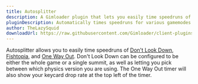```yaml
---
title: Autosplitter
description: A Gimloader plugin that lets you easily time speedruns of several gamemodes
pluginDescription: Automatically times speedruns for various gamemodes
author: TheLazySquid
downloadUrl: https://raw.githubusercontent.com/Gimloader/client-plugins/main/build/plugins/Autosplitter.js
---
```



Autosplitter allows you to easily time speedruns of [Don't Look Down](https://gimkit.wiki/wiki/Don%27t_Look_Down), [Fishtopia](https://gimkit.wiki/wiki/Fishtopia), and [One Way Out](https://gimkit.wiki/wiki/One_Way_Out). Don't Look Down can be configured to be either the whole game or a single summit, as well as letting you pick between which physics version you are using. The One Way Out timer will also show your keycard drop rate at the top left of the timer.

<ButtonInstall client:only="svelte" name="Autosplitter" url="https://raw.githubusercontent.com/Gimloader/client-plugins/main/build/plugins/Autosplitter.js" />